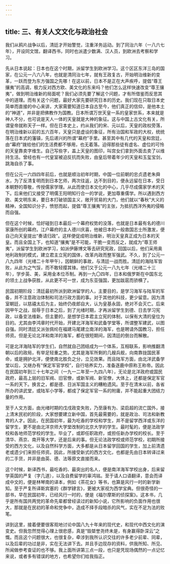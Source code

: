 ```yaml
---
---
---
```

title: 三、有关人文文化与政治社会
---




我们从鸦片战争以后，清廷才开始警觉，注重洋务运动。到了同治六年（一八六七年），开设同文馆，翻译西书，同时也派遣少数满、汉人员，到欧洲去考察和学习。

先从日本说起：日本也在这个时期，派留学生到欧洲学习。这个区区东洋三岛的国家，在公元一八六八年，也就是清同治七年，就有王政复古，开始明治维新的变革，一跃而登为东方强国之先哪！在这以前，日本不是正在大声疾呼，提倡“尊王攘夷”的高调，极力反对西方欧、美文化的东来吗？他们怎么这样快速改变“尊王攘夷”，做到明治维新的局面呢？我们必须先要了解这个问题，才有所借鉴而反思其中的道理。而有关这个问题，最好大家先要研究日本的历史。我们现在只取日本史简单而直接的中心来讲，大家需要知道日本自古至今，他们真正的信仰，是他本土的“神道”，并非是把佛教作为国教。日本所谓万世天皇一系的皇家世系，本来就是神人不分，也可说是天人一体的天皇就是大神的象征。这与中国上古文化有关，所谓皇帝就称天子一样。但在日本史上，约从我们的宋、元以后，天皇的政权旁落，在明治维新以前的五六百年，天皇只是虚设的象征，所有治国和军政的大权，统统落在日本式的藩镇，先后递兴的所谓“幕府”手里。甚至其中有几代的天皇和宫廷，由“幕府”拨给他们的生活费都不够用，也无着落。迫得那些徒有虚名、虚位的可怜的天皇靠卖字维生。自己写些字，盖上天皇的图印，叫宫女们拿到外面去卖了以维持生活。曾经也有一代皇室被迫反抗而失败，由皇后带着年少的天皇和玉玺宝剑，跳海自杀了事。

但在公元一六四四年前后，也就是顺治初年时期，中国一位前朝的忠贞遗老朱舜水，为了反清复明而到日本乞师，两次往返，达不到目的，便永远留在日本，受日本朝野的尊敬，传授儒家学理。从此而使日本文化的中心，几乎尽成儒家学术的天下。后来他们又接受了明儒王阳明知行合一的学说，更加尊重儒学。所以遇到西方欧、美文明东来，要日本打破锁国主义，敞开贸易的大门，他们就以“春秋”大义的精神，全国知识分子，愤怒而起，提倡“尊王攘夷”的主张，为抵抗西洋外夷的侵略而自强。

但在这个时候，恰好碰到日本最后一个幕府权势的没落，也就是日本最有名的德川家康所创的幕府。江户幕府的主人德川庆喜，他被日本的一般救国志士所激发，便自己向天皇提出“奏请归政”。这样便促成明治维新，明治天皇真正成为日本的天皇。而且全国上下，也知道“攘夷”是不可能，干脆一变而反之，就成为“尊王师夷”，派留学生到欧洲学习，如派伊藤博文等去研究宪政，回国以后，他们采用奥地利政制的模式，建立君主立宪的国体，改革内政而整军强武。不久，到了公元一八九四年（光绪二十年甲午），因朝鲜的事故，与清廷一战而胜。清廷的海陆军皆败，从此为之气馁，而不敢轻撄其锋。他们又于公元一八九七年（光绪二十三年），学步英、美，采用金本位币制。再到一九〇四年，日本和俄罗斯在中国东北的领土上战争获胜，从此更不可一世，成为东亚强国，更加跋扈而骄横了。

民国初期阶段：清廷最初所派到欧洲留学的人，主要目的，是学习海军与陆军的军备，并不注意政治体制和司法行政方面的事。对于其他的科技，更少留意。因为清室朝廷，以慈禧太后为主，始终仍夜郎自大，认为皇基永固，绝对不会灭亡。后来因甲午之战，屈辱于日本之后，到了光绪时期，才再派留学生到德、日去学习宪政，以备变法维新。但主要的，是想学日本君主立宪的体制，以保有大清的皇位为目的。尤其由李鸿章时代开始，开建北洋海军和武备学堂等，所谓整军建武，以图自强。同时清廷又派张佩纶在福建马尾建立南洋的海军，也是聘请外国教习，担任师资。但是无论北洋和南洋的海军，都在很短期间，因清廷的倒台而解散。

可是北洋海陆军的学生们，自然就自己团结成为一个体系，互相联系，影响推翻清朝以后的政局，有举足轻重之势。尤其是海军所剩的几艘兵舰，向南靠拢国民革命，或是拥护北洋，便使南北胜负之分，立见效果。而且陆军方面，由北洋武备学堂以后，又继办有“保定军官学校”，自行培养实力，准备逐鹿中原称王称帝。因此在民国初年到三十七年之间（一九一二年至一九四八年），无论是北洋政府或国民政府，最高上层的旧军阀、旧官僚，或新军阀、新官僚，大体上，还都是保定军官一系的天下。换言之，都是德、日派军国主义的糟粕遗风。至于在清末以前，各省所办的讲武堂，或陆军小学等，都成了保定军官一系的附庸，并不能起重大团结力量的作用。

至于人文方面，由光绪时期的戊戌政变失败，乃至康有为、梁启超的流亡国外，接上清末民初的阶段，大家想要建立新中国，首先最需要的，就是政治、司法和新教育的人才。因此，在民国初年，最为吃香的学校和学生，并不是留学西洋或东洋的留学生，更不是由北洋京师大学堂改制的北京大学的学生。最时髦的，便是法政学校和各地师范学校的学生。毕业了，或即任职政府，或担任新办学校的校长。至于清华、燕京、南开等大学，还是后来的事。但无论法政学校或师范学校，初期所接受的西方文化，以及自然科学方面，大多都是从日本留学回国的学生，加上前清遗老或遗少们来担任师资。因此，所接受新式的西方文化，也都是先由日本转译过来的二手货，并非是由英、德、法等原文直接而来。

这个时候，新译西书，最吃香的、最突出的名人，便是南洋海军学校出身，后来留学英国的严复（字几道），以及自费留学的辜鸿铭。至于请人口语翻译，意会而译成中文的，便是林琴南的译本，例如《茶花女》等书，也算是风行一时的新学新知。至于严复所译斯宾塞的《群学肄言》，更被大家视为西学宝典。但很奇怪的一部书，早在民国初年，已经风行一时的，便是《福尔摩斯的侦探案》。这本书，几乎是所有国共两党的革命先辈都曾经读过的新知小说，它所影响的负面作用也很大，那就是在民初的革命和党争中，造成不择手段暗杀的风气，实在不足为法的败笔。

讲到这里，接着便要很客观地讨论中国八九十年来的现代史，和现代中西文化的演变史。但我忽然觉得心理上很悲感，真是“毁桀誉尧终未是，有身赢得卧深云”之慨。而且这个问题很大，也很复杂，牵涉到我所认识交往的许多老少前辈、同辈，以及后辈的功过是非，实在无法讲下去。并且手边现存的资料，供我所知、所见、所闻做参考查证的也不够。我上面所讲第三点一段，也只是凭现场偶然的一点记忆来说，或者多有错误的地方，也希望你们给我指正。